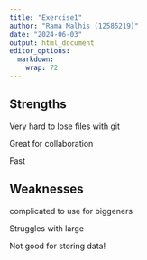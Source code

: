 ```yaml
---
title: "Exercise1"
author: "Rama Malhis (12585219)"
date: "2024-06-03"
output: html_document
editor_options: 
  markdown: 
    wrap: 72
---
```


## Strengths

Very hard to lose files with git

Great for collaboration

Fast

## Weaknesses

complicated to use for biggeners

Struggles with large

Not good for storing data!
